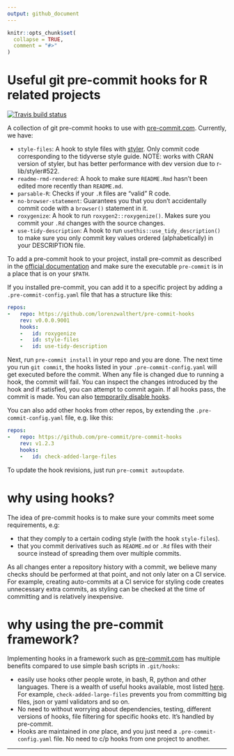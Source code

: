 ```yaml
---
output: github_document
---
```


<!-- README.md is generated from README.Rmd. Please edit that file -->

```r
knitr::opts_chunk$set(
  collapse = TRUE,
  comment = "#>"
)
```

# Useful git pre-commit hooks for R related projects

<!-- badges: start -->
[![Travis build status](https://travis-ci.org/lorenzwalthert/pre-commit-hooks.svg?branch=master)](https://travis-ci.org/lorenzwalthert/pre-commit-hooks)
<!-- badges: end -->

A collection of git pre-commit hooks to use with 
[pre-commit.com](pre-commit.com). Currently, we have: 

* `style-files`: A hook to style files with 
  [styler](https://styler.r-lib.org). Only commit code corresponding to
  the tidyverse style guide. NOTE: works with CRAN version of styler, but has 
  better performance with dev version due to r-lib/styler#522.
* `readme-rmd-rendered`: A hook to make sure `README.Rmd` hasn't been edited 
  more recently than `README.md`.
* `parsable-R`: Checks if your `.R` files are "valid" R code.
* `no-browser-statement`: Guarantees you that you don't accidentally 
  commit code with a `browser()` statement in it.
* `roxygenize`: A hook to run `roxygen2::roxygenize()`. Makes sure you 
  commit your `.Rd` changes with the source changes.
* `use-tidy-description`: A hook to run `usethis::use_tidy_description()`
  to make sure you only commit key values ordered (alphabetically) in your 
  DESCRIPTION file.


To add a pre-commit hook to your project, install pre-commit as described in the 
[official documentation](https://pre-commit.com/#intro) and make sure the 
executable `pre-commit` is in a place that is on your `$PATH`.

If you installed pre-commit, you can add it to a specific project by adding a
`.pre-commit-config.yaml` file that has a structure like this: 

``` yaml
repos:
-   repo: https://github.com/lorenzwalthert/pre-commit-hooks
    rev: v0.0.0.9001
    hooks: 
    -   id: roxygenize
    -   id: style-files
    -   id: use-tidy-description
````

Next, run `pre-commit install` in your repo and you are done. The next time
you run `git commit`, the hooks listed in your `.pre-commit-config.yaml`  will
get executed before the commit. When any file is changed due to running a hook, 
the commit will fail. You can inspect the changes introduced by the hook
and if satisfied, you can attempt to commit again. If all hooks pass, the commit
is made. You can also 
[temporarily disable hooks](https://pre-commit.com/#temporarily-disabling-hooks).



You can also add other hooks from other repos, by extending the 
`.pre-commit-config.yaml` file, e.g. like this:

```yaml
repos:
-   repo: https://github.com/pre-commit/pre-commit-hooks
    rev: v1.2.3
    hooks: 
    -   id: check-added-large-files
````

To update the hook revisions, just run `pre-commit autoupdate`.

# why using hooks?

The idea of pre-commit hooks is to make sure your commits meet some 
requirements, e.g:

- that they comply to a certain coding style (with the hook 
  `style-files`). 
- that you commit derivatives such as `README.md` or `.Rd` files with their 
  source instead of spreading them over multiple commits.

As all changes enter a repository history with a commit, we believe many checks 
should be performed at that point, and not only later on a CI service. For 
example, creating auto-commits at a CI service for styling code creates 
unnecessary extra commits, as styling can be checked at the time of committing 
and is relatively inexpensive.

# why using the pre-commit framework?

Implementing hooks in a framework such as 
[pre-commit.com](https://pre-commit.com) has multiple benefits compared to use 
simple bash scripts in `.git/hooks`:

* easily use hooks other people wrote, in bash, R, python and other languages.
  There is a wealth of useful hooks available, most listed
  [here](https://pre-commit.com/hooks.html). For example, 
  `check-added-large-files` prevents you from committing big files, json or yaml
  validators and so on. 
* No need to without worrying about dependencies, testing, different versions 
  of hooks, file filtering for specific hooks etc. It's handled by pre-commit.
* Hooks are maintained in *one* place, and you just need a 
  `.pre-commit-config.yaml` file. No need to c/p hooks from one project to 
  another.

*** 

